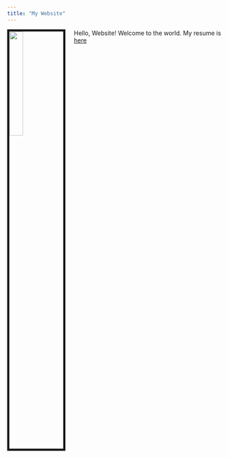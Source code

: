 ```yaml
---
title: "My Website"
---
```

    
<link rel="stylesheet" href="styles.css" type="text/css">

<img src="files/RyanHeadshot.jpg" style="width:25%; border:5px solid; margin-right: 20px" align="left">

Hello, Website! Welcome to the world. My resume is [here](files/RyanBadzgon_Resume_1.pdf)